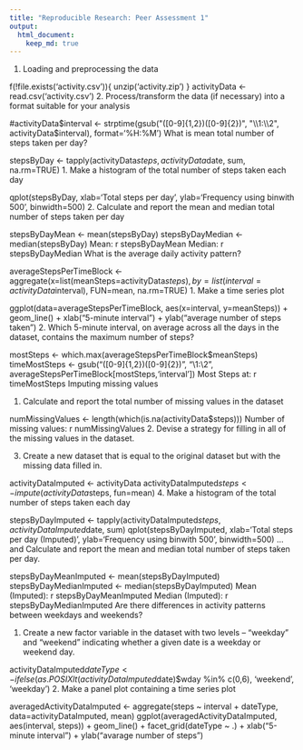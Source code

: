 ```yaml
---
title: "Reproducible Research: Peer Assessment 1"
output: 
  html_document:
    keep_md: true
---
```


1. Loading and preprocessing the data

f(!file.exists('activity.csv')){
    unzip('activity.zip')
}
activityData <- read.csv('activity.csv')
2. Process/transform the data (if necessary) into a format suitable for your analysis

#activityData$interval <- strptime(gsub("([0-9]{1,2})([0-9]{2})", "\\1:\\2", activityData$interval), format='%H:%M')
What is mean total number of steps taken per day?

stepsByDay <- tapply(activityData$steps, activityData$date, sum, na.rm=TRUE)
1. Make a histogram of the total number of steps taken each day

qplot(stepsByDay, xlab='Total steps per day', ylab='Frequency using binwith 500', binwidth=500)
2. Calculate and report the mean and median total number of steps taken per day

stepsByDayMean <- mean(stepsByDay)
stepsByDayMedian <- median(stepsByDay)
Mean: r stepsByDayMean
Median: r stepsByDayMedian
What is the average daily activity pattern?

averageStepsPerTimeBlock <- aggregate(x=list(meanSteps=activityData$steps), by=list(interval=activityData$interval), FUN=mean, na.rm=TRUE)
1. Make a time series plot

ggplot(data=averageStepsPerTimeBlock, aes(x=interval, y=meanSteps)) +
    geom_line() +
    xlab("5-minute interval") +
    ylab("average number of steps taken") 
2. Which 5-minute interval, on average across all the days in the dataset, contains the maximum number of steps?

mostSteps <- which.max(averageStepsPerTimeBlock$meanSteps)
timeMostSteps <-  gsub("([0-9]{1,2})([0-9]{2})", "\\1:\\2", averageStepsPerTimeBlock[mostSteps,'interval'])
Most Steps at: r timeMostSteps
Imputing missing values

1. Calculate and report the total number of missing values in the dataset

numMissingValues <- length(which(is.na(activityData$steps)))
Number of missing values: r numMissingValues
2. Devise a strategy for filling in all of the missing values in the dataset.

3. Create a new dataset that is equal to the original dataset but with the missing data filled in.

activityDataImputed <- activityData
activityDataImputed$steps <- impute(activityData$steps, fun=mean)
4. Make a histogram of the total number of steps taken each day

stepsByDayImputed <- tapply(activityDataImputed$steps, activityDataImputed$date, sum)
qplot(stepsByDayImputed, xlab='Total steps per day (Imputed)', ylab='Frequency using binwith 500', binwidth=500)
... and Calculate and report the mean and median total number of steps taken per day.

stepsByDayMeanImputed <- mean(stepsByDayImputed)
stepsByDayMedianImputed <- median(stepsByDayImputed)
Mean (Imputed): r stepsByDayMeanImputed
Median (Imputed): r stepsByDayMedianImputed
Are there differences in activity patterns between weekdays and weekends?

1. Create a new factor variable in the dataset with two levels – “weekday” and “weekend” indicating whether a given date is a weekday or weekend day.

activityDataImputed$dateType <-  ifelse(as.POSIXlt(activityDataImputed$date)$wday %in% c(0,6), 'weekend', 'weekday')
2. Make a panel plot containing a time series plot

averagedActivityDataImputed <- aggregate(steps ~ interval + dateType, data=activityDataImputed, mean)
ggplot(averagedActivityDataImputed, aes(interval, steps)) + 
    geom_line() + 
    facet_grid(dateType ~ .) +
    xlab("5-minute interval") + 
    ylab("avarage number of steps")
